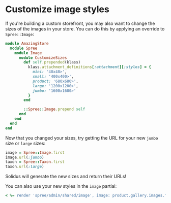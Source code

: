 # Customize image styles

If you're building a custom storefront, you may also want to change the sizes of the images in your
store. You can do this by applying an override to `Spree::Image`:

```ruby title="app/overrides/amazing\_store/spree/image/customize\_sizes.rb"
module AmazingStore
  module Spree
    module Image
      module CustomizeSizes
        def self.prepended(klass)
          klass.attachment_definitions[:attachment][:styles] = {
            mini: '48x48>',
            small: '400x400>',
            product: '680x680>',
            large: '1200x1200>',
            jumbo: '1600x1600>'
          }
        end

        ::Spree::Image.prepend self
      end
    end
  end
end
```

Now that you changed your sizes, try getting the URL for your new `jumbo` size or `large` sizes:

```ruby
image = Spree::Image.first
image.url(:jumbo)
taxon = Spree::Taxon.first
taxon.url(:large)
```

Solidus will generate the new sizes and return their URLs!

You can also use your new styles in the `image` partial:

```ruby
< %= render 'spree/admin/shared/image', image: product.gallery.images.first, size: :jumbo %>
```
